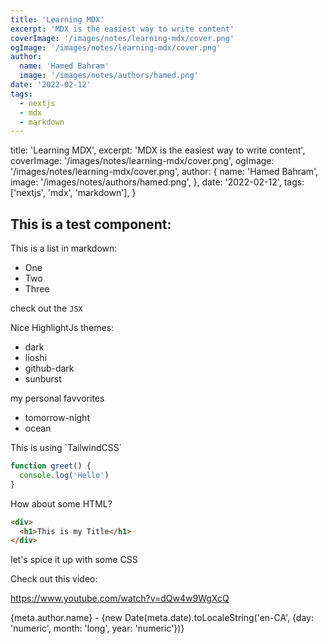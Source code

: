 ```yaml
---
title: 'Learning MDX'
excerpt: 'MDX is the easiest way to write content'
coverImage: '/images/notes/learning-mdx/cover.png'
ogImage: '/images/notes/learning-mdx/cover.png'
author:
  name: 'Hamed Bahram'
  image: '/images/notes/authors/hamed.png'
date: '2022-02-12'
tags:
  - nextjs
  - mdx
  - markdown
---
```



  title: 'Learning MDX',
  excerpt: 'MDX is the easiest way to write content',
  coverImage: '/images/notes/learning-mdx/cover.png',
  ogImage: '/images/notes/learning-mdx/cover.png',
  author: {
    name: 'Hamed Bahram',
    image: '/images/notes/authors/hamed.png',
  },
  date: '2022-02-12',
  tags: ['nextjs', 'mdx', 'markdown'],
}

## This is a test component:

<Test title={meta.title} />

This is a list in markdown:

- One
- Two
- Three

check out the `JSX`

Nice HighlightJs themes:

- dark
- lioshi
- github-dark
- sunburst

my personal favvorites

<Confetti />

- tomorrow-night
- ocean

<div className='text-white bg-emerald-400 rounded px-4'>This is using `TailwindCSS`</div>

```js
function greet() {
  console.log('Hello')
}
```

How about some HTML?

```html
<div>
  <h1>This is my Title</h1>
</div>
```

let's spice it up with some CSS

Check out this video:

https://www.youtube.com/watch?v=dQw4w9WgXcQ

{meta.author.name} - {new Date(meta.date).toLocaleString('en-CA', {day: 'numeric', month: 'long', year: 'numeric'})}

